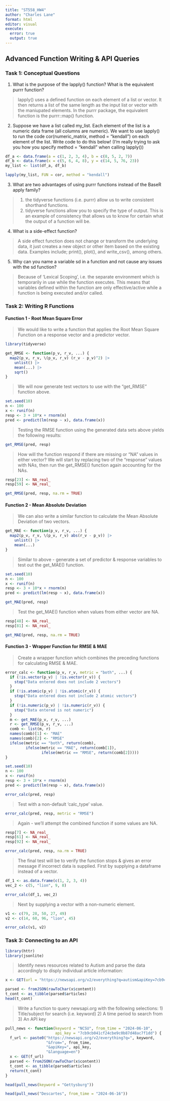 ```yaml
---
title: "ST558_HW4"
author: "Charles Lane"
format: html
editor: visual
execute: 
  error: true
  output: true
---
```


## Advanced Function Writing & API Queries

### Task 1: Conceptual Questions

1. What is the purpose of the lapply() function? What is the equivalent purrr function? \

> lapply() uses a defined function on each element of a list or vector. It then returns a list of the same length as the input list or vector with the maniupated elements. In the purrr package, the equivalent function is the purrr::map() function.

2. Suppose we have a list called my_list. Each element of the list is a numeric data frame (all columns are numeric). We want to use lapply() to run the code cor(numeric_matrix, method = "kendall") on each element of the list. Write code to do this below! (I’m really trying to ask you how you specify method = "kendall" when calling lapply()) \

```r
df_a <- data.frame(a = c(1, 2, 3, 4), b = c(8, 5, 2, 7))
df_b <- data.frame(x = c(5, 6, 4, 8), y = c(14, 5, 76, 23))
my_list <- list(df_a, df_b)

lapply(my_list, FUN = cor, method = "kendall")
```


3. What are two advantages of using purrr functions instead of the BaseR apply family? \

> 1) the tidyverse functions (i.e. purrr) allow us to write consistent shorthand functions. \
> 2) tidyverse functions allow you to specify the type of output. This is an example of consistency that allows us to know for certain what the output of a function will be.

4. What is a side-effect function? \

> A side effect function does not change or transform the underlying data, it just creates a new object or other item based on the existing data. Examples include; print(), plot(), and write_csv(), among others.

5. Why can you name a variable sd in a function and not cause any issues with the sd function? \

> Because of 'Lexical Scoping', i.e. the separate environment which is temporarily in use while the function executes. This means that variables defined within the function are only effective/active while a function is being executed and/or called.

### Task 2: Writing R Functions

#### Function 1 - Root Mean Square Error
> We would like to write a function that applies the Root Mean Square Function on a response vector and a predictor vector.

```r
library(tidyverse)
```

```r
get_RMSE <- function(p_v, r_v, ...) {
  map2(p_v, r_v, \(p_v, r_v) (r_v - p_v)^2) |>
    unlist() |>
    mean(...) |>
    sqrt()
}
```

> We will now generate test vectors to use with the "get_RMSE" function above.

```r
set.seed(10)
n <- 100
x <- runif(n)
resp <- 3 + 10*x + rnorm(n)
pred <- predict(lm(resp ~ x), data.frame(x))
```

> Testing the RMSE function using the generated data sets above yields the following results:

```r
get_RMSE(pred, resp)
```

> How will the function respond if there are missing or "NA" values in either vector? We will start by replacing two of the "response" values with NAs, then run the get_RMSE() function again accounting for the NAs.

```r
resp[23] <- NA_real_
resp[59] <- NA_real_

get_RMSE(pred, resp, na.rm = TRUE)
```

#### Function 2 - Mean Absolute Deviation
> We can also write a similar function to calculate the Mean Absolute Deviation of two vectors.

```r
get_MAE <- function(p_v, r_v, ...) {
  map2(p_v, r_v, \(p_v, r_v) abs(r_v - p_v)) |>
    unlist() |>
    mean(...)
}
```

> Similar to above - generate a set of predictor & response variables to test out the get_MAE() function.

```r
set.seed(10)
n <- 100
x <- runif(n)
resp <- 3 + 10*x + rnorm(n)
pred <- predict(lm(resp ~ x), data.frame(x))

get_MAE(pred, resp)
```

> Test the get_MAE() function when values from either vector are NA.

```r
resp[48] <- NA_real_
resp[81] <- NA_real_

get_MAE(pred, resp, na.rm = TRUE)
```


#### Function 3 - Wrapper Function for RMSE & MAE
> Create a wrapper function which combines the preceding functions for calculating RMSE & MAE.

```r
error_calc <- function(p_v, r_v, metric = "both", ...) {
  if (!is.vector(p_v) | !is.vector(r_v)) {
    stop("Data entered does not include 2 vectors")
  }
  if (!is.atomic(p_v) | !is.atomic(r_v)) {
    stop("Data entered does not include 2 atomic vectors")
  }
  if (!is.numeric(p_v) | !is.numeric(r_v)) {
    stop("Data entered is not numeric")
  }
  m <- get_MAE(p_v, r_v, ...)
  r <- get_RMSE(p_v, r_v, ...)
  comb <- list(m, r)
  names(comb)[1] <- "MAE"
  names(comb)[2] <- "RMSE"
  ifelse(metric == "both", return(comb),
         ifelse(metric == "MAE", return(comb[1]),
                ifelse(metric == "RMSE", return(comb[2]))))
}
```


```r
set.seed(10)
n <- 100
x <- runif(n)
resp <- 3 + 10*x + rnorm(n)
pred <- predict(lm(resp ~ x), data.frame(x))

error_calc(pred, resp)
```

> Test with a non-default 'calc_type' value.

```r
error_calc(pred, resp, metric = "RMSE")
```

> Again - we'll attempt the combined function if some values are NA.

```r
resp[7] <- NA_real_
resp[61] <- NA_real_
resp[92] <- NA_real_

error_calc(pred, resp, na.rm = TRUE)
```

> The final test will be to verify the function stops & gives an error message if incorrect data is supplied. First by supplying a dataframe instead of a vector.

```r
df_1 <- as.data.frame(c(1, 2, 3, 4))
vec_2 <- c(5, "lion", 9, 8)

error_calc(df_1, vec_2)
```

> Next by supplying a vector with a non-numeric element.

```r
v1 <- c(79, 28, 50, 27, 49)
v2 <- c(14, 60, 96, "lion", 45)

error_calc(v1, v2)
```


### Task 3: Connecting to an API

```r
library(httr)
library(jsonlite)
```

> Identify news resources related to Autism and parse the data accordingly to disply individual article information:

```r
x <- GET(url = "https://newsapi.org/v2/everything?q=autism&apiKey=7cb9cb041cf24cbe9c0b87d48ac7f1dd&language=en")

parsed <- fromJSON(rawToChar(x$content))
t_cont <- as_tibble(parsed$articles)
head(t_cont)
```

> Write a function to query newsapi.org with the following selections:
1) Title/subject for search (i.e. keyword)
2) A time period to search from
3) An API key

```r
pull_news <- function(keyword = "NCSU", from_time = "2024-06-10",
                      api_key = "7cb9cb041cf24cbe9c0b87d48ac7f1dd") {
  f_url <- paste0("https://newsapi.org/v2/everything?q=", keyword,
                  "&from=", from_time,
                  "&apiKey=", api_key,
                  "&language=en")
  x <- GET(f_url)
  parsed <- fromJSON(rawToChar(x$content))
  t_cont <- as_tibble(parsed$articles)
  return(t_cont)
}

head(pull_news(keyword = "Gettysburg"))
```

```r
head(pull_news("Descartes", from_time = "2024-06-16"))
```

